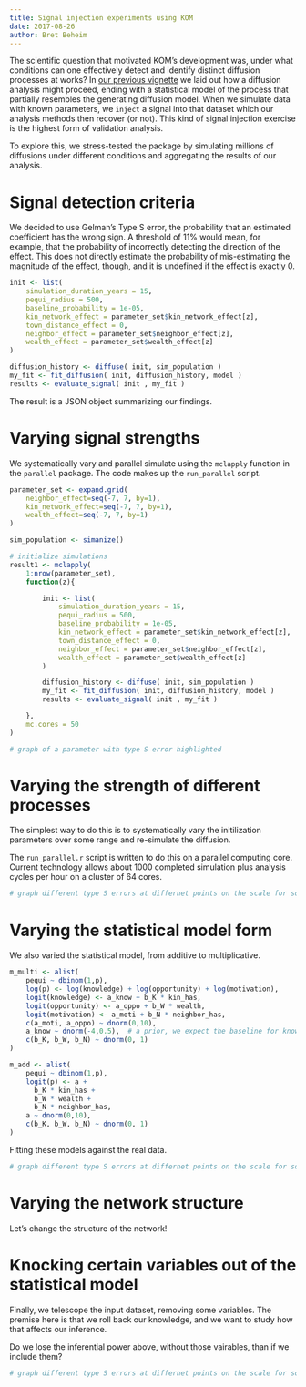 ```yaml
---
title: Signal injection experiments using KOM
date: 2017-08-26
author: Bret Beheim
---
```


The scientific question that motivated KOM's development was,  under what conditions can one effectively detect and identify distinct diffusion processes at works? In [our previous vignette](./kom_basics.html) we laid out how a diffusion analysis might proceed, ending with a statistical model of the process that partially resembles the generating diffusion model. When we simulate data with known parameters, we `inject` a signal into that dataset which our analysis methods then recover (or not). This kind of signal injection exercise is the highest form of validation analysis.

To explore this, we stress-tested the package by simulating millions of diffusions under different conditions and aggregating the results of our analysis.


# Signal detection criteria

We decided to use Gelman's Type S error, the probability that an estimated coefficient has the wrong sign. A threshold of 11% would mean, for example, that the probability of incorrectly detecting the direction of the effect. This does not directly estimate the probability of mis-estimating the magnitude of the effect, though, and it is undefined if the effect is exactly 0.


```r

init <- list(
    simulation_duration_years = 15,
    pequi_radius = 500,
    baseline_probability = 1e-05,
    kin_network_effect = parameter_set$kin_network_effect[z],
    town_distance_effect = 0,
    neighbor_effect = parameter_set$neighbor_effect[z],
    wealth_effect = parameter_set$wealth_effect[z]
)

diffusion_history <- diffuse( init, sim_population )
my_fit <- fit_diffusion( init, diffusion_history, model )
results <- evaluate_signal( init , my_fit )

```

The result is a JSON object summarizing our findings.


# Varying signal strengths

We systematically vary and parallel simulate using the `mclapply` function in the `parallel` package. The code makes up the `run_parallel` script.

```r

parameter_set <- expand.grid(
    neighbor_effect=seq(-7, 7, by=1),
    kin_network_effect=seq(-7, 7, by=1),
    wealth_effect=seq(-7, 7, by=1)
)

sim_population <- simanize()

# initialize simulations
result1 <- mclapply( 
    1:nrow(parameter_set),
    function(z){

        init <- list(
            simulation_duration_years = 15,
            pequi_radius = 500,
            baseline_probability = 1e-05,
            kin_network_effect = parameter_set$kin_network_effect[z],
            town_distance_effect = 0,
            neighbor_effect = parameter_set$neighbor_effect[z],
            wealth_effect = parameter_set$wealth_effect[z]
        )

        diffusion_history <- diffuse( init, sim_population )
        my_fit <- fit_diffusion( init, diffusion_history, model )
        results <- evaluate_signal( init , my_fit )

    },
    mc.cores = 50
)

# graph of a parameter with type S error highlighted

```


# Varying the strength of different processes

The simplest way to do this is to systematically vary the initilization parameters over some range and re-simulate the diffusion.

The `run_parallel.r` script is written to do this on a parallel computing core. Current technology allows about 1000 completed simulation plus analysis cycles per hour on a cluster of 64 cores.

```r

# graph different type S errors at differnet points on the scale for some parameter set.

```






# Varying the statistical model form

We also varied the statistical model, from additive to multiplicative.


```r

m_multi <- alist(
    pequi ~ dbinom(1,p),
    log(p) <- log(knowledge) + log(opportunity) + log(motivation),
    logit(knowledge) <- a_know + b_K * kin_has,
    logit(opportunity) <- a_oppo + b_W * wealth,
    logit(motivation) <- a_moti + b_N * neighbor_has,
    c(a_moti, a_oppo) ~ dnorm(0,10),
    a_know ~ dnorm(-4,0.5),  # a prior, we expect the baseline for knowledge to be low
    c(b_K, b_W, b_N) ~ dnorm(0, 1)
)

```

```r

m_add <- alist(
    pequi ~ dbinom(1,p),
    logit(p) <- a + 
      b_K * kin_has + 
      b_W * wealth + 
      b_N * neighbor_has,
    a ~ dnorm(0,10),
    c(b_K, b_W, b_N) ~ dnorm(0, 1)
)

```

Fitting these models against the real data.

```r

# graph different type S errors at differnet points on the scale for some parameter set, for both multiplicative and additive

```


# Varying the network structure

Let's change the structure of the network! 




# Knocking certain variables out of the statistical model

Finally, we telescope the input dataset, removing some variables. The premise here is that we roll back our knowledge, and we want to study how that affects our inference.

Do we lose the inferential power above, without those vairables, than if we include them?


```r

# graph different type S errors at differnet points on the scale for some parameter set, for both multiplicative and additive, having knocked out certain predictor variables

```

